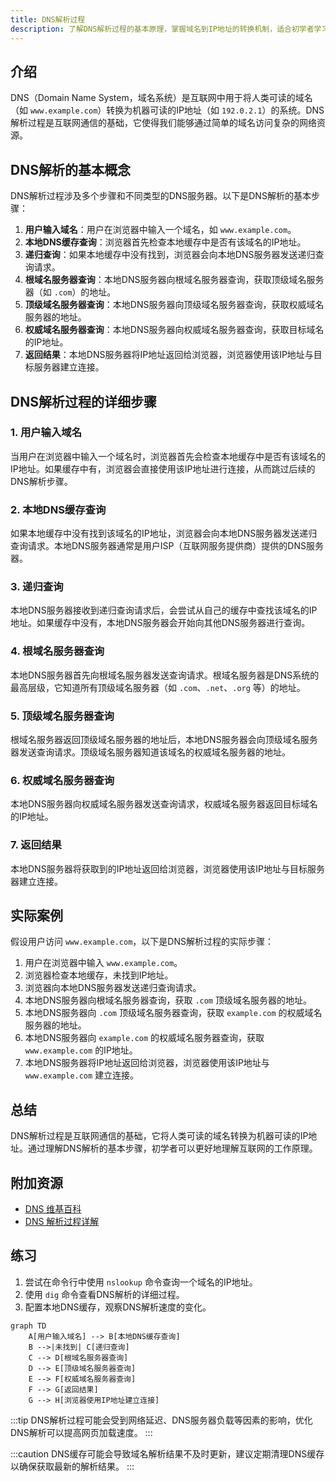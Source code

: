 ```yaml
---
title: DNS解析过程
description: 了解DNS解析过程的基本原理，掌握域名到IP地址的转换机制，适合初学者学习计算机网络的基础知识。
---
```


## 介绍

DNS（Domain Name System，域名系统）是互联网中用于将人类可读的域名（如 `www.example.com`）转换为机器可读的IP地址（如 `192.0.2.1`）的系统。DNS解析过程是互联网通信的基础，它使得我们能够通过简单的域名访问复杂的网络资源。

## DNS解析的基本概念

DNS解析过程涉及多个步骤和不同类型的DNS服务器。以下是DNS解析的基本步骤：

1. **用户输入域名**：用户在浏览器中输入一个域名，如 `www.example.com`。
2. **本地DNS缓存查询**：浏览器首先检查本地缓存中是否有该域名的IP地址。
3. **递归查询**：如果本地缓存中没有找到，浏览器会向本地DNS服务器发送递归查询请求。
4. **根域名服务器查询**：本地DNS服务器向根域名服务器查询，获取顶级域名服务器（如 `.com`）的地址。
5. **顶级域名服务器查询**：本地DNS服务器向顶级域名服务器查询，获取权威域名服务器的地址。
6. **权威域名服务器查询**：本地DNS服务器向权威域名服务器查询，获取目标域名的IP地址。
7. **返回结果**：本地DNS服务器将IP地址返回给浏览器，浏览器使用该IP地址与目标服务器建立连接。

## DNS解析过程的详细步骤

### 1. 用户输入域名

当用户在浏览器中输入一个域名时，浏览器首先会检查本地缓存中是否有该域名的IP地址。如果缓存中有，浏览器会直接使用该IP地址进行连接，从而跳过后续的DNS解析步骤。

### 2. 本地DNS缓存查询

如果本地缓存中没有找到该域名的IP地址，浏览器会向本地DNS服务器发送递归查询请求。本地DNS服务器通常是用户ISP（互联网服务提供商）提供的DNS服务器。

### 3. 递归查询

本地DNS服务器接收到递归查询请求后，会尝试从自己的缓存中查找该域名的IP地址。如果缓存中没有，本地DNS服务器会开始向其他DNS服务器进行查询。

### 4. 根域名服务器查询

本地DNS服务器首先向根域名服务器发送查询请求。根域名服务器是DNS系统的最高层级，它知道所有顶级域名服务器（如 `.com`、`.net`、`.org` 等）的地址。

### 5. 顶级域名服务器查询

根域名服务器返回顶级域名服务器的地址后，本地DNS服务器会向顶级域名服务器发送查询请求。顶级域名服务器知道该域名的权威域名服务器的地址。

### 6. 权威域名服务器查询

本地DNS服务器向权威域名服务器发送查询请求，权威域名服务器返回目标域名的IP地址。

### 7. 返回结果

本地DNS服务器将获取到的IP地址返回给浏览器，浏览器使用该IP地址与目标服务器建立连接。

## 实际案例

假设用户访问 `www.example.com`，以下是DNS解析过程的实际步骤：

1. 用户在浏览器中输入 `www.example.com`。
2. 浏览器检查本地缓存，未找到IP地址。
3. 浏览器向本地DNS服务器发送递归查询请求。
4. 本地DNS服务器向根域名服务器查询，获取 `.com` 顶级域名服务器的地址。
5. 本地DNS服务器向 `.com` 顶级域名服务器查询，获取 `example.com` 的权威域名服务器的地址。
6. 本地DNS服务器向 `example.com` 的权威域名服务器查询，获取 `www.example.com` 的IP地址。
7. 本地DNS服务器将IP地址返回给浏览器，浏览器使用该IP地址与 `www.example.com` 建立连接。

## 总结

DNS解析过程是互联网通信的基础，它将人类可读的域名转换为机器可读的IP地址。通过理解DNS解析的基本步骤，初学者可以更好地理解互联网的工作原理。

## 附加资源

- [DNS 维基百科](https://zh.wikipedia.org/wiki/%E5%9F%9F%E5%90%8D%E7%B3%BB%E7%BB%9F)
- [DNS 解析过程详解](https://www.cloudflare.com/learning/dns/what-is-dns/)

## 练习

1. 尝试在命令行中使用 `nslookup` 命令查询一个域名的IP地址。
2. 使用 `dig` 命令查看DNS解析的详细过程。
3. 配置本地DNS缓存，观察DNS解析速度的变化。

```mermaid
graph TD
    A[用户输入域名] --> B[本地DNS缓存查询]
    B -->|未找到| C[递归查询]
    C --> D[根域名服务器查询]
    D --> E[顶级域名服务器查询]
    E --> F[权威域名服务器查询]
    F --> G[返回结果]
    G --> H[浏览器使用IP地址建立连接]
```

:::tip
DNS解析过程可能会受到网络延迟、DNS服务器负载等因素的影响，优化DNS解析可以提高网页加载速度。
:::

:::caution
DNS缓存可能会导致域名解析结果不及时更新，建议定期清理DNS缓存以确保获取最新的解析结果。
:::